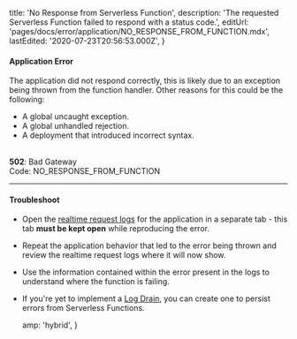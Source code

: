 
  title: 'No Response from Serverless Function',
  description:
    'The requested Serverless Function failed to respond with a status code.',
  editUrl: 'pages/docs/error/application/NO_RESPONSE_FROM_FUNCTION.mdx',
  lastEdited: '2020-07-23T20:56:53.000Z',
}

#### Application Error

The application did not respond correctly, this is likely due to an exception being thrown from the function handler. Other reasons for this could be the following:

- A global uncaught exception.
- A global unhandled rejection.
- A deployment that introduced incorrect syntax.

<br />

<Note label={false}>
  <b>502</b>: Bad Gateway
  <br />
  Code: <InlineCode>NO_RESPONSE_FROM_FUNCTION</InlineCode>
</Note>

---

#### Troubleshoot

- Open the [realtime request logs](/knowledge/where-are-vercel-logs#function-logs) for the application in a separate tab - this tab **must be kept open** while reproducing the error.
- Repeat the application behavior that led to the error being thrown and review the realtime request logs where it will now show.
- Use the information contained within the error present in the logs to understand where the function is failing.
- If you're yet to implement a [Log Drain](/blog/log-drains), you can create one to persist errors from Serverless Functions.


  amp: 'hybrid',
}
